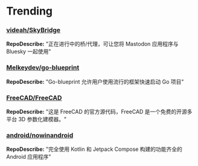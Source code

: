 
# Trending

### [videah/SkyBridge](https://github.com/videah/SkyBridge)
**RepoDescribe:** "正在进行中的桥/代理，可让您将 Mastodon 应用程序与 Bluesky 一起使用"
  

### [Melkeydev/go-blueprint](https://github.com/Melkeydev/go-blueprint)
**RepoDescribe:** "Go-blueprint 允许用户使用流行的框架快速启动 Go 项目"
  

### [FreeCAD/FreeCAD](https://github.com/FreeCAD/FreeCAD)
**RepoDescribe:** "这是 FreeCAD 的官方源代码，FreeCAD 是一个免费的开源多平台 3D 参数化建模器。"
  

### [android/nowinandroid](https://github.com/android/nowinandroid)
**RepoDescribe:** "完全使用 Kotlin 和 Jetpack Compose 构建的功能齐全的 Android 应用程序"
  
